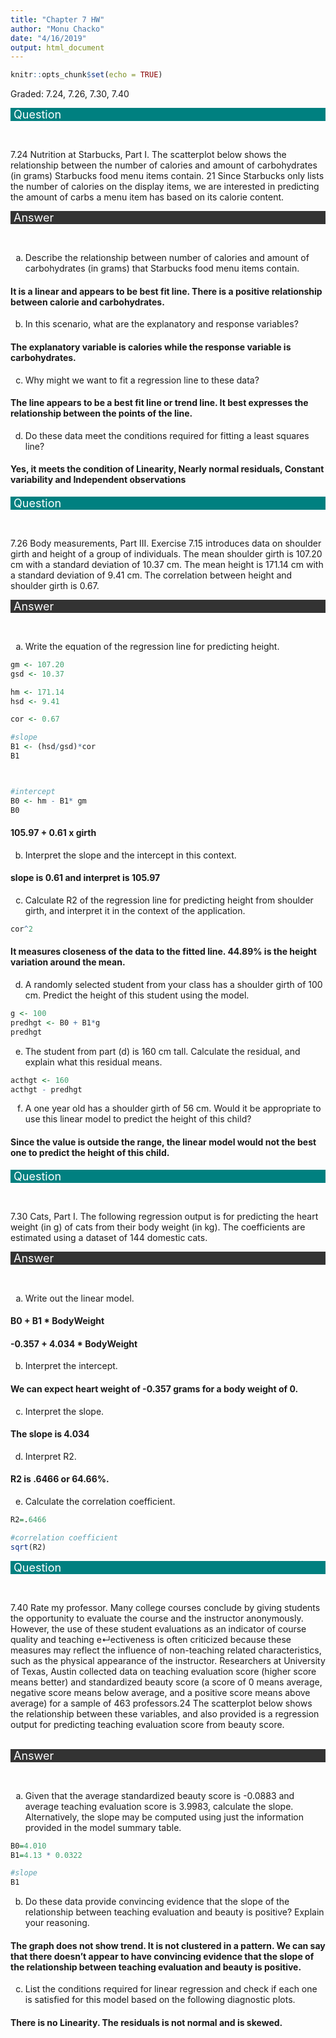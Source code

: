 ```yaml
---
title: "Chapter 7 HW"
author: "Monu Chacko"
date: "4/16/2019"
output: html_document
---
```


```r
knitr::opts_chunk$set(echo = TRUE)
```

Graded: 7.24, 7.26, 7.30, 7.40

<div class="qsection">Question</div>
<br/>

7.24 Nutrition at Starbucks, Part I. The scatterplot below shows the relationship between the number of calories and amount of carbohydrates (in grams) Starbucks food menu items contain. 21 Since Starbucks only lists the number of calories on the display items, we are interested in predicting the amount of carbs a menu item has based on its calorie content.

<div class="anssection">Answer</div>
<br/>

(a) Describe the relationship between number of calories and amount of carbohydrates (in grams) that Starbucks food menu items contain.

#### It is a linear and appears to be best fit line. There is a positive relationship between calorie and carbohydrates.


(b) In this scenario, what are the explanatory and response variables?

#### The explanatory variable is calories while the response variable is carbohydrates.

(c) Why might we want to fit a regression line to these data?

#### The line appears to be a best fit line or trend line. It best expresses the relationship between the points of the line. 

(d) Do these data meet the conditions required for fitting a least squares line?

#### Yes, it meets the condition of Linearity, Nearly normal residuals, Constant variability and Independent observations

<div class="qsection">Question</div>
<br/>

7.26 Body measurements, Part III. Exercise 7.15 introduces data on shoulder girth and height of a group of individuals. The mean shoulder girth is 107.20 cm with a standard deviation of 10.37 cm. The mean height is 171.14 cm with a standard deviation of 9.41 cm. The correlation between height and shoulder girth is 0.67.

<div class="anssection">Answer</div>
<br/>

(a) Write the equation of the regression line for predicting height.

```r
gm <- 107.20
gsd <- 10.37 

hm <- 171.14
hsd <- 9.41

cor <- 0.67

#slope
B1 <- (hsd/gsd)*cor
B1



#intercept
B0 <- hm - B1* gm
B0

```

#### 105.97 + 0.61 x girth

(b) Interpret the slope and the intercept in this context.

#### slope is 0.61 and interpret is 105.97


(c) Calculate R2 of the regression line for predicting height from shoulder girth, and interpret it in the context of the application.

```r
cor^2
```

#### It measures closeness of the data to the fitted line. 44.89% is the height variation around the mean.

(d) A randomly selected student from your class has a shoulder girth of 100 cm. Predict the height of this student using the model.

```r
g <- 100
predhgt <- B0 + B1*g
predhgt
```


(e) The student from part (d) is 160 cm tall. Calculate the residual, and explain what this residual means.

```r
acthgt <- 160
acthgt - predhgt
```

(f) A one year old has a shoulder girth of 56 cm. Would it be appropriate to use this linear model to predict the height of this child?

#### Since the value is outside the range, the linear model would not the best one to predict the height of this child.


<div class="qsection">Question</div>
<br/>

7.30 Cats, Part I. The following regression output is for predicting the heart weight (in g) of cats from their body weight (in kg). The coefficients are estimated using a dataset of 144 domestic cats. 

<div class="anssection">Answer</div>
<br/>

(a) Write out the linear model.

#### B0 + B1 * BodyWeight
#### -0.357 + 4.034 * BodyWeight

(b) Interpret the intercept.

#### We can expect heart weight of -0.357 grams for a body weight of 0.

(c) Interpret the slope.

#### The slope is 4.034

(d) Interpret R2.

#### R2 is .6466 or 64.66%. 

(e) Calculate the correlation coefficient.

```r
R2=.6466

#correlation coefficient
sqrt(R2)
```

<div class="qsection">Question</div>
<br/>

7.40 Rate my professor. Many college courses conclude by giving students the opportunity to evaluate the course and the instructor anonymously. However, the use of these student evaluations as an indicator of course quality and teaching e↵ectiveness is often criticized because these measures may reflect the influence of non-teaching related characteristics, such as the physical appearance of the instructor. Researchers at University of Texas, Austin collected data on teaching evaluation score (higher score means better) and standardized beauty score (a score of 0 means average, negative score means below average, and a positive score means above average) for a sample of 463 professors.24 The scatterplot below shows the relationship between these variables, and also provided is a regression output for predicting teaching evaluation score from beauty score.

<br/>
<div class="anssection">Answer</div>
<br/>

(a) Given that the average standardized beauty score is -0.0883 and average teaching evaluation score is 3.9983, calculate the slope. Alternatively, the slope may be computed using just the information provided in the model summary table.

```r
B0=4.010
B1=4.13 * 0.0322

#slope
B1
```

(b) Do these data provide convincing evidence that the slope of the relationship between teaching evaluation and beauty is positive? Explain your reasoning.

#### The graph does not show trend. It is not clustered in a pattern. We can say that there doesn't appear to have convincing evidence that the slope of the relationship between teaching evaluation and beauty is positive.

(c) List the conditions required for linear regression and check if each one is satisfied for this model based on the following diagnostic plots.

#### There is no Linearity. The residuals is not normal and is skewed.

<style>
.qsection {
background-color: #008080;
padding-left:5px;
color: #FFF;
font-size: 18px;

}

.anssection { 
background-color: #333;
padding-left:5px;
color: #FFF;
font-size: 18px;
}
</style>
